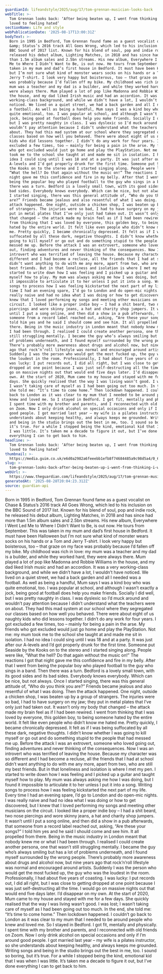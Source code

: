 ```yaml
---
guardianId: lifeandstyle/2025/aug/17/tom-grennan-musician-looks-back
webTitle: >-
  Tom Grennan looks back: ‘After being beaten up, I went from thinking I was
  loved to feeling hated’
sectionName: Life and style
webPublicationDate: '2025-08-17T13:00:31Z'
bodyText: >-
  Born in 1995 in Bedford, Tom Grennan found fame as a guest vocalist on Chase
  &amp; Status’s 2016 track All Goes Wrong, which led to his inclusion on the
  BBC Sound of 2017 list. Known for his blend of soul, pop and indie rock, he
  released his debut album, Lighting Matches, in 2018 and has since had more
  than 1.5m album sales and 2.5bn streams. His new album, Everywhere I Went Led
  Me to Where I Didn’t Want to Be, is out now. He tours from September. This was
  taken in my mum and dad’s first house in Bedford. It must have been Halloween
  but I’m not sure what kind of monster wears socks on his hands or a Tom and
  Jerry T-shirt. I look very happy but boisterous, too – that graze on my face
  was probably because I’d fallen off my bike. My childhood was rich in love: my
  mum was a teacher and my dad is a builder, and while they worked hard, they
  were always there. Mum played a lot of pop like Madonna and Robbie Williams in
  the house, and my dad liked Irish music and had an accordion. It was a very
  working-class background, and while we didn’t have a lot, I wouldn’t have
  noticed. We lived on a quiet street, we had a back garden and all I needed was
  a football. As well as being a handful, Mum says I was a kind boy who was
  quite emotional, too. I was popular at school, and although I wasn’t exactly a
  jock, being good at football does help you make friends. Socially I did well,
  but I was pretty naughty in class. I was dyslexic so I’d muck around and
  wouldn’t pay attention because I didn’t understand what the teachers were on
  about. They had this mad system at our school where they segregated our
  classes based on how well you behaved. There were about eight of us naughty
  kids who did lessons together. I didn’t do any work for four years. I got
  excluded a few times, too – mainly for being a pain in the arse. My friends
  who got excluded would just go home and play the PlayStation. Not me: my mum
  took me to the school she taught at and made me sit in isolation. I had no
  idea I could sing until I was 18 and at a party. It was just after our
  A-levels and I’d got properly drunk for the first time. Someone put Seaside by
  the Kooks on to the stereo and I started singing along. People were like,
  “What the hell? Do that again without the music on!” The reactions I got that
  night gave me this confidence and fire in my belly. After that I went from
  being the popular boy who played football to the guy who sings in a band. Then
  there was a turn. Bedford is a lovely small town, with its good sides and its
  bad sides. Everybody knows everybody. Which can be nice, but not always. Once
  I started singing, there was this general attitude of, “Who do you think you
  are?” Friends became jealous and also resentful of what I was doing. Then the
  attack happened. One night, outside a chicken shop, I was beaten up by a group
  of strangers. The injuries were so bad, I had to have surgery on my jaw; they
  put in metal plates that I’ve only just had taken out. It wasn’t only my body
  that changed – the attack made my brain feel as if I had been rewired. I went
  from thinking that I was loved by everyone, this golden boy, to being someone
  hated by the entire world. It felt like even people who didn’t know me hated
  me. Pretty quickly, I became chronically depressed. It felt as if I was being
  suffocated by all these dark, negative thoughts. I didn’t know whether I was
  going to kill myself or go out and do something stupid to the people that had
  messed me up. Before the attack I was an extrovert, someone who loved going
  out, finding adventures and never thinking of the consequences. Now I was an
  introvert who was terrified of leaving the house. Because my character was so
  different and I had become a recluse, all the friends that I had at school
  didn’t want anything to do with me any more, apart from two, who are still my
  best friends. But in that loneliness and isolation is where I met my pen. I
  started to write down how I was feeling and I picked up a guitar and taught
  myself how to play. My mum was always asking me how I was doing, but I found
  it impossible to articulate it to her unless I put it into a song. Writing
  songs to process how I was feeling kickstarted the next part of my life. Every
  time I had an evening spare, I’d go to London and do open-mic nights. I was
  really naive and had no idea what I was doing or how to get discovered, but I
  knew that I loved performing my songs and meeting other musicians on the
  circuit. I looked like a proper indie boy – I had a shit beard, two nose
  piercings and wore skinny jeans, a hat and charity shop jumpers. It wasn’t
  until I put a song online, and then did a show in a pub afterwards, that
  someone from a record label reached out, asking, “Are these your songs?” I
  told him yes and he said I should come and see him. It all propelled from
  there. Being in the music industry in London meant that nobody knew me or what
  I had been through. I realised I could create another persona, one that wasn’t
  still struggling mentally. I became the guy who’s always smiling but has a lot
  of problems underneath, and I found myself surrounded by the wrong people.
  There’s probably more awareness about drugs and alcohol now, but nine years
  ago that rock’n’roll lifestyle was normal and encouraged around artists.
  Suddenly I was the person who would get the most fucked up, the guy who was
  the loudest in the room. Professionally, I had about five years of coasting. I
  was lucky: I put records out, I did all right, but I was close to getting
  dropped at one point because I was just self-destructing all the time. I would
  go on massive nights out that would end five days later. I’d disappear on my
  own. At the start of 2020, Mum came to my house and stayed with me for a few
  days. She quickly realised that the way I was living wasn’t good. I was lost;
  I wasn’t taking care of myself as I had been going out too much. In the end,
  she told me: “It’s time to come home.” Then lockdown happened. I couldn’t go
  back to London as it was clear to my mum that I needed to be around people who
  knew and loved me. So I stayed in Bedford. I got fit, mentally and physically.
  I spent time with my brother and parents, and I reconnected with old friends
  on Zoom. Now I only drink alcohol on special occasions and only if I’m around
  good people. I got married last year – my wife is a pilates instructor, so she
  understands about keeping healthy, and always keeps me grounded. Writing songs
  and being in the studio brings out the best in me, too. I sound so boring, but
  it’s true. For a while I stopped being the kind, emotional kid that I was when
  I was little. It’s taken me a decade to figure it out, but I’ve done
  everything I can to get back to him.
headline: >-
  Tom Grennan looks back: ‘After being beaten up, I went from thinking I was
  loved to feeling hated’
thumbnail: >-
  https://media.guim.co.uk/e6d0a2982a6feeebb1efb8f74684485a9c98d5a4/0_638_5373_4297/500.jpg
slug: >-
  tom-grennan-looks-back-after-being-beaten-up-i-went-from-thinking-i-was-loved-to-feeling-hated
webUrl: >-
  https://www.theguardian.com/lifeandstyle/2025/aug/17/tom-grennan-musician-looks-back
generatedAt: '2025-08-28T20:04:23.312Z'
source: guardian-api
---
```

Born in 1995 in Bedford, Tom Grennan found fame as a guest vocalist on Chase &amp; Status’s 2016 track All Goes Wrong, which led to his inclusion on the BBC Sound of 2017 list. Known for his blend of soul, pop and indie rock, he released his debut album, Lighting Matches, in 2018 and has since had more than 1.5m album sales and 2.5bn streams. His new album, Everywhere I Went Led Me to Where I Didn’t Want to Be, is out now. He tours from September. This was taken in my mum and dad’s first house in Bedford. It must have been Halloween but I’m not sure what kind of monster wears socks on his hands or a Tom and Jerry T-shirt. I look very happy but boisterous, too – that graze on my face was probably because I’d fallen off my bike. My childhood was rich in love: my mum was a teacher and my dad is a builder, and while they worked hard, they were always there. Mum played a lot of pop like Madonna and Robbie Williams in the house, and my dad liked Irish music and had an accordion. It was a very working-class background, and while we didn’t have a lot, I wouldn’t have noticed. We lived on a quiet street, we had a back garden and all I needed was a football. As well as being a handful, Mum says I was a kind boy who was quite emotional, too. I was popular at school, and although I wasn’t exactly a jock, being good at football does help you make friends. Socially I did well, but I was pretty naughty in class. I was dyslexic so I’d muck around and wouldn’t pay attention because I didn’t understand what the teachers were on about. They had this mad system at our school where they segregated our classes based on how well you behaved. There were about eight of us naughty kids who did lessons together. I didn’t do any work for four years. I got excluded a few times, too – mainly for being a pain in the arse. My friends who got excluded would just go home and play the PlayStation. Not me: my mum took me to the school she taught at and made me sit in isolation. I had no idea I could sing until I was 18 and at a party. It was just after our A-levels and I’d got properly drunk for the first time. Someone put Seaside by the Kooks on to the stereo and I started singing along. People were like, “What the hell? Do that again without the music on!” The reactions I got that night gave me this confidence and fire in my belly. After that I went from being the popular boy who played football to the guy who sings in a band. Then there was a turn. Bedford is a lovely small town, with its good sides and its bad sides. Everybody knows everybody. Which can be nice, but not always. Once I started singing, there was this general attitude of, “Who do you think you are?” Friends became jealous and also resentful of what I was doing. Then the attack happened. One night, outside a chicken shop, I was beaten up by a group of strangers. The injuries were so bad, I had to have surgery on my jaw; they put in metal plates that I’ve only just had taken out. It wasn’t only my body that changed – the attack made my brain feel as if I had been rewired. I went from thinking that I was loved by everyone, this golden boy, to being someone hated by the entire world. It felt like even people who didn’t know me hated me. Pretty quickly, I became chronically depressed. It felt as if I was being suffocated by all these dark, negative thoughts. I didn’t know whether I was going to kill myself or go out and do something stupid to the people that had messed me up. Before the attack I was an extrovert, someone who loved going out, finding adventures and never thinking of the consequences. Now I was an introvert who was terrified of leaving the house. Because my character was so different and I had become a recluse, all the friends that I had at school didn’t want anything to do with me any more, apart from two, who are still my best friends. But in that loneliness and isolation is where I met my pen. I started to write down how I was feeling and I picked up a guitar and taught myself how to play. My mum was always asking me how I was doing, but I found it impossible to articulate it to her unless I put it into a song. Writing songs to process how I was feeling kickstarted the next part of my life. Every time I had an evening spare, I’d go to London and do open-mic nights. I was really naive and had no idea what I was doing or how to get discovered, but I knew that I loved performing my songs and meeting other musicians on the circuit. I looked like a proper indie boy – I had a shit beard, two nose piercings and wore skinny jeans, a hat and charity shop jumpers. It wasn’t until I put a song online, and then did a show in a pub afterwards, that someone from a record label reached out, asking, “Are these your songs?” I told him yes and he said I should come and see him. It all propelled from there. Being in the music industry in London meant that nobody knew me or what I had been through. I realised I could create another persona, one that wasn’t still struggling mentally. I became the guy who’s always smiling but has a lot of problems underneath, and I found myself surrounded by the wrong people. There’s probably more awareness about drugs and alcohol now, but nine years ago that rock’n’roll lifestyle was normal and encouraged around artists. Suddenly I was the person who would get the most fucked up, the guy who was the loudest in the room. Professionally, I had about five years of coasting. I was lucky: I put records out, I did all right, but I was close to getting dropped at one point because I was just self-destructing all the time. I would go on massive nights out that would end five days later. I’d disappear on my own. At the start of 2020, Mum came to my house and stayed with me for a few days. She quickly realised that the way I was living wasn’t good. I was lost; I wasn’t taking care of myself as I had been going out too much. In the end, she told me: “It’s time to come home.” Then lockdown happened. I couldn’t go back to London as it was clear to my mum that I needed to be around people who knew and loved me. So I stayed in Bedford. I got fit, mentally and physically. I spent time with my brother and parents, and I reconnected with old friends on Zoom. Now I only drink alcohol on special occasions and only if I’m around good people. I got married last year – my wife is a pilates instructor, so she understands about keeping healthy, and always keeps me grounded. Writing songs and being in the studio brings out the best in me, too. I sound so boring, but it’s true. For a while I stopped being the kind, emotional kid that I was when I was little. It’s taken me a decade to figure it out, but I’ve done everything I can to get back to him.
